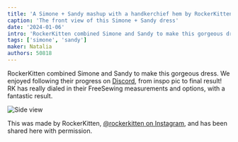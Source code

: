 ```yaml
---
title: 'A Simone + Sandy mashup with a handkerchief hem by RockerKitten'
caption: 'The front view of this Simone + Sandy dress'
date: '2024-01-06'
intro: 'RockerKitten combined Simone and Sandy to make this gorgeous dress.'
tags: ['simone', 'sandy']
maker: Natalia
authors: 50818
---
```


<!-- truncate -->

RockerKitten combined Simone and Sandy to make this gorgeous dress. We enjoyed following their progress on [Discord](https://discord.freesewing.org/), from inspo pic to final result! RK has really dialed in their FreeSewing measurements and options, with a fantastic result.

![Side view](https://imagedelivery.net/ouSuR9yY1bHt-fuAokSA5Q/showcase-a-simone-sandy-mashup-with-a-handkerchief-hem-by-rockerkitten-1/public 'Side view')

This was made by RockerKitten, [@rockerkitten on Instagram](https://www.instagram.com/rockerkitten/), and has been shared here with permission.
